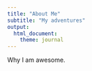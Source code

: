 ```yaml
---
title: "About Me"
subtitle: "My adventures"
output:
  html_document:
    theme: journal
---
```


Why I am awesome. 